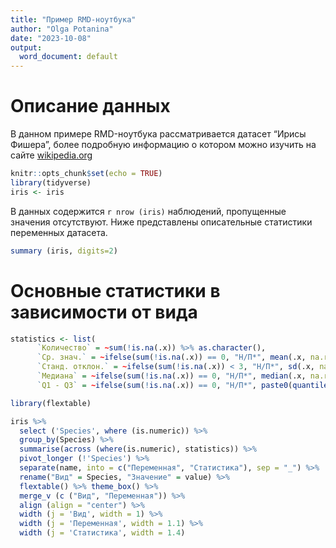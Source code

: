 ```yaml
---
title: "Пример RMD-ноутбука"
author: "Olga Potanina"
date: "2023-10-08"
output:
  word_document: default
---
```


# Описание данных

В данном примере RMD-ноутбука рассматривается датасет "Ирисы Фишера", более подробную информацию о котором можно изучить на сайте [wikipedia.org](https://ru.wikipedia.org/wiki/Ирисы_Фишера "Ирисы Фишера")

```r
knitr::opts_chunk$set(echo = TRUE)
library(tidyverse)
iris <- iris
```

В данных содержится `r nrow (iris)` наблюдений, пропущенные значения отсутствуют. Ниже представлены описательные статистики переменных датасета.

```r
summary (iris, digits=2)
```
# Основные статистики в зависимости от вида 
```r
statistics <- list(
      `Количество` = ~sum(!is.na(.x)) %>% as.character(),
      `Ср. знач.` = ~ifelse(sum(!is.na(.x)) == 0, "Н/П*", mean(.x, na.rm = TRUE) %>% round(2) %>% as.character()),
      `Станд. отклон.` = ~ifelse(sum(!is.na(.x)) < 3, "Н/П*", sd(.x, na.rm = TRUE) %>% round(2) %>% as.character()),
      `Медиана` = ~ifelse(sum(!is.na(.x)) == 0, "Н/П*", median(.x, na.rm = TRUE) %>% round(2) %>% as.character()),
      `Q1 - Q3` = ~ifelse(sum(!is.na(.x)) == 0, "Н/П*", paste0(quantile(.x, 0.25, na.rm = TRUE) %>% round(2), " - ", quantile(.x, 0.75, na.rm = TRUE) %>% round(2))) %>% as.character())

library(flextable)

iris %>% 
  select ('Species', where (is.numeric)) %>% 
  group_by(Species) %>% 
  summarise(across (where(is.numeric), statistics)) %>% 
  pivot_longer (!'Species') %>% 
  separate(name, into = c("Переменная", "Статистика"), sep = "_") %>% 
  rename("Вид" = Species, "Значение" = value) %>% 
  flextable() %>% theme_box() %>%  
  merge_v (c ("Вид", "Переменная")) %>% 
  align (align = "center") %>% 
  width (j = 'Вид', width = 1) %>% 
  width (j = 'Переменная', width = 1.1) %>% 
  width (j = 'Статистика', width = 1.4)

```
